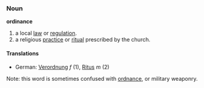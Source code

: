 ===Noun===
'''ordinance'''

# a local [[law]] or [[regulation]].
# a religious [[practice]] or [[ritual]] prescribed by the church.

====Translations====
*German: [[Verordnung]] ''f'' (1), [[Ritus]] ''m'' (2)

Note: this word is sometimes confused with [[ordnance]], or military weaponry.